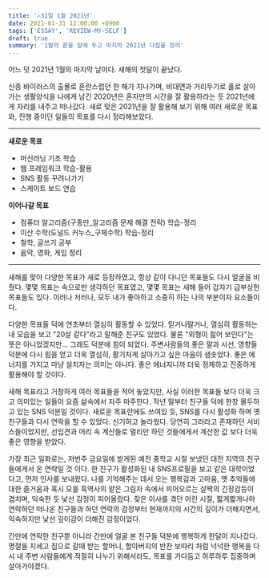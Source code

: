 ```yaml
---
title: '✍️31일 1월 2021년'
date: 2021-01-31 12:00:00 +0900
tags: ['ESSAY', 'REVIEW-MY-SELF']
draft: true
summary: '1월의 끝을 앞에 두고 마지막 2021년 다짐을 정리'
---
```

어느 덧 2021년 1월의 마지막 날이다. 새해의 첫달이 끝났다.

신종 바이러스의 출몰로 혼란스럽던 한 해가 지나가며, 비대면과 거리두기로 홀로 살아가는 생활양식을 나에게 남긴 2020년은 혼자만의 시간을 잘 활용하라는 듯 2021년에게 자리를 내주고 떠나갔다. 새로 맞은 2021년을 잘 활용해 보기 위해 여러 새로운 목표와, 진행 중이던 일들의 목표를 다시 정리해보았다.

---
**새로운 목표**
- 머신러닝 기초 학습
- 웹 프레임워크 학습-활용
- SNS 활동 꾸려나가기
- 스케이트 보드 연습

**이어나갈 목표**
- 컴퓨터 알고리즘(구종만_알고리즘 문제 해결 전략) 학습-정리
- 이산 수학(도널드 커누스_구체수학) 학습-정리
- 철학, 글쓰기 공부
- 음악, 영화, 게임 정리

---
새해를 맞아 다양한 목표가 새로 등장하였고, 항상 같이 다니던 목표들도 다시 얼굴을 비췄다. 몇몇 목표는 속으로만 생각하던 목표였고, 몇몇 목표는 새해 들어 갑자기 급부상한 목표들도 있다. 이러나 저러나, 모두 내가 좋아하고 소중히 하는 나의 부분이자 요소들이다.

다양한 목표들 덕에 연초부터 열심히 활동할 수 있었다. 믿거나말거나, 열심히 활동하는 내 모습을 보고 "20살 같다"라고 말해준 친구도 있었다. 물론 "외형이 젊어 보인다"는 뜻은 아니었겠지만... 그래도 덕분에 힘이 되었다. 주변사람들의 좋은 말과 시선, 영향들 덕분에 다시 힘을 얻고 더욱 열심히, 활기차게 살아가고 싶은 마음이 샘솟았다. 좋은 에너지를 가지고 마냥 설치자는 의미는 아니다. 좋은 에너지니까 더욱 정제하고 진중하게 활용해야 할 것이다.

새해 목표라고 거창하게 여러 목표들을 적어 놓았지만, 사실 이러한 목표들 보다 더욱 크고 의미있는 일들이 요즘 삶속에서 자주 마주한다. 작년 말부터 친구들 덕에 한창 몰두하고 있는 SNS 덕분일 것이다. 새로운 목표란에도 쓰여있 듯, SNS를 다시 활성화 하며 옛 친구들과 다시 연락을 할 수 있었다. 신기하고 놀라웠다. 당연히 그러라고 존재하던 서비스들이었지만, 선입견과 머리 속 계산들로 멀리만 하던 것들에게서 계산한 값 보다 더욱 좋은 영향을 받았다.

가장 최근 일화로는, 저번주 금요일에 받게된 예전 중학교 시절 보냈던 대전 지역의 친구들에게서 온 연락일 것 이다. 한 친구가 활성화된 내 SNS프로필을 보고 같은 대학이었다고, 먼저 인사를 보내왔다. 나를 기억해주는 데서 오는 행복감과 고마움, 옛 추억들에 대한 즐거움과 혹시 모를 흑역사의 얕은 그림자 속에서 피어오르는 살짝의 긴장감등이 겹치며, 익숙한 듯 낯선 감정이 피어올랐다. 잦은 이사를 겪던 어린 시절, 짧게짧게나마 연락하던 떠나온 친구들과 하던 연락의 감정부터 현재까지의 시간의 깊이가 더해지면서, 익숙하지만 낯선 깊이감이 더해진 감정이었다.

간만에 연락한 친구뿐 아니라 간만에 얼굴 본 친구들 덕분에 행복하게 한달이 지나갔다. 명절을 지세고 집으로 갈때 받는 할머니, 할아버지의 반찬 보따리 처럼 넉넉한 행복을 다시 내 주변 사람들에게 적절히 나누기 위해서라도, 목표를 가다듬고 하루하루 집중하며 살아가야겠다.